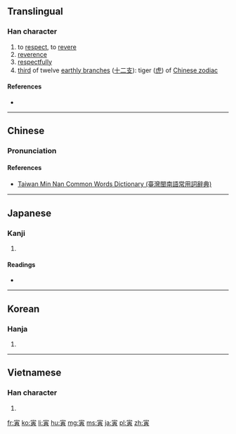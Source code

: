 ==Translingual==

===Han character===
{{Han char|rn=40|rad=宀|as=08|sn=11|four=3080<sub>6</sub>|canj=十一中金 (JMLC)|ids=⿱[[宀]]⿳[[一]][[由]][[八]]}}

# to [[respect]], to [[revere]]
# [[reverence]]
# [[respectfully]]
# [[third]] of twelve [[earthly branch]]es ([[十二支]]): tiger ([[虎]]) of [[W:Chinese zodiac|Chinese zodiac]]

====References====
* {{Han ref|kx=0288.050|dkj=07204|dj=0570.010|hdz=20936.160|uh=5BC5|ud=23493|bh=B147|bd=45383}}

----

==Chinese==
{{zh-hanzi-box|[[寅]]}}

===Pronunciation===
{{zh-pron
|m=yín
|c=jan4
|h=
|mn=în
|w=
|mc=y
|oc=y
|ma=|ma2=
|cat=n,v,adv
}}

====References====
*[http://twblg.dict.edu.tw/holodict_new/result_detail.jsp?n_no=7161&curpage=1&sample=%E5%AF%85&radiobutton=1&querytarget=1&limit=20&pagenum=1&rowcount=1 Taiwan Min Nan Common Words Dictionary (臺灣閩南語常用詞辭典)]

----

==Japanese==

===Kanji===
{{ja-kanji|grade=|rs=宀08}}

# {{defn|lang=ja|sort=宀08}}

====Readings====
* {{ja-readings|on=[[いん]] (in)|kun=[[とら]] (tora)}}

----

==Korean==

===Hanja===
{{ko-hanja|hangeul=[[인]], [[이]]|rv=in, i|mr=in, i}}

# {{defn|lang=ko|sort=宀08}}

----

==Vietnamese==

===Han character===
{{vi-hantu|dần|rs=宀03}}

# {{defn|lang=vi|sort=宀03}}

[[fr:寅]]
[[ko:寅]]
[[li:寅]]
[[hu:寅]]
[[mg:寅]]
[[ms:寅]]
[[ja:寅]]
[[pl:寅]]
[[zh:寅]]